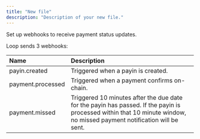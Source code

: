 ```yaml
---
title: "New file"
description: "Description of your new file."
---
```


Set up webhooks to receive payment status updates.

Loop sends 3 webhooks: 

| Name              | Description                                                                                                                                                            |
| :---------------- | :--------------------------------------------------------------------------------------------------------------------------------------------------------------------- |
| payin.created     | Triggered when a payin is created.                                                                                                                                     |
| payment.processed | Triggered when a payment confirms on-chain.                                                                                                                            |
| payment.missed    | Triggered 10 minutes after the due date for the payin has passed. If the payin is processed within that 10 minute window, no missed payment notification will be sent. |